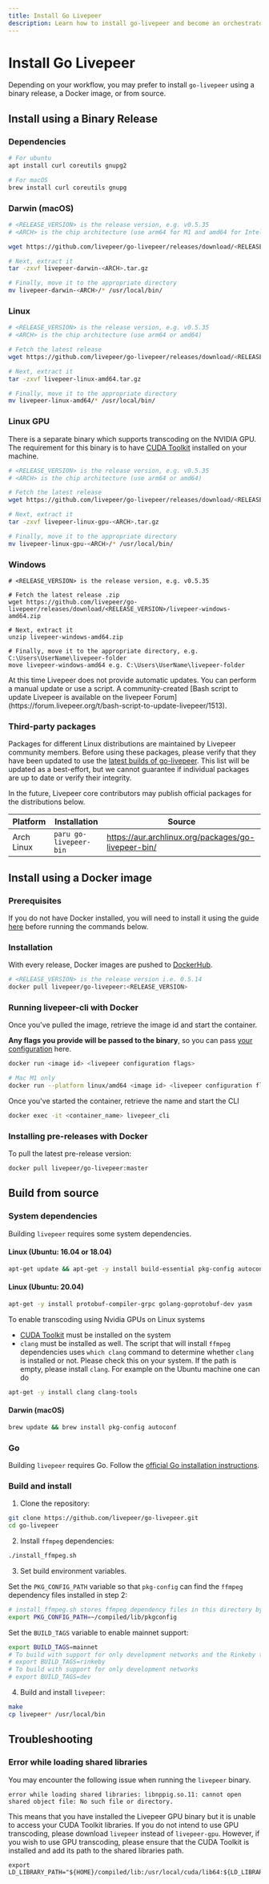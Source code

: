 ```yaml
---
title: Install Go Livepeer
description: Learn how to install go-livepeer and become an orchestrator
---
```



# Install Go Livepeer

Depending on your workflow, you may prefer to install `go-livepeer`
using a binary release, a Docker image, or from source.

## Install using a Binary Release

### Dependencies

```bash
# For ubuntu
apt install curl coreutils gnupg2

# For macOS
brew install curl coreutils gnupg
```

### Darwin (macOS)

```bash
# <RELEASE_VERSION> is the release version, e.g. v0.5.35
# <ARCH> is the chip architecture (use arm64 for M1 and amd64 for Intel)

wget https://github.com/livepeer/go-livepeer/releases/download/<RELEASE_VERSION>/livepeer-darwin-<ARCH>.tar.gz

# Next, extract it
tar -zxvf livepeer-darwin-<ARCH>.tar.gz

# Finally, move it to the appropriate directory
mv livepeer-darwin-<ARCH>/* /usr/local/bin/
```

### Linux

```bash
# <RELEASE_VERSION> is the release version, e.g. v0.5.35
# <ARCH> is the chip architecture (use arm64 or amd64)

# Fetch the latest release
wget https://github.com/livepeer/go-livepeer/releases/download/<RELEASE_VERSION>/livepeer-linux-<ARCH>.tar.gz

# Next, extract it
tar -zxvf livepeer-linux-amd64.tar.gz

# Finally, move it to the appropriate directory
mv livepeer-linux-amd64/* /usr/local/bin/
```

### Linux GPU

There is a separate binary which supports transcoding on the NVIDIA GPU. The requirement for this binary is to have [CUDA Toolkit](https://developer.nvidia.com/cuda-toolkit) installed on your machine.

```bash
# <RELEASE_VERSION> is the release version, e.g. v0.5.35
# <ARCH> is the chip architecture (use arm64 or amd64)

# Fetch the latest release
wget https://github.com/livepeer/go-livepeer/releases/download/<RELEASE_VERSION>/livepeer-linux-gpu-<ARCH>.tar.gz

# Next, extract it
tar -zxvf livepeer-linux-gpu-<ARCH>.tar.gz

# Finally, move it to the appropriate directory
mv livepeer-linux-gpu-<ARCH>/* /usr/local/bin/
```

### Windows

```shell
# <RELEASE_VERSION> is the release version, e.g. v0.5.35

# Fetch the latest release .zip
wget https://github.com/livepeer/go-livepeer/releases/download/<RELEASE_VERSION>/livepeer-windows-amd64.zip

# Next, extract it
unzip livepeer-windows-amd64.zip

# Finally, move it to the appropriate directory, e.g. C:\Users\UserName\livepeer-folder
move livepeer-windows-amd64 e.g. C:\Users\UserName\livepeer-folder
```

<Callout>
  At this time Livepeer does not provide automatic updates. You can perform a
  manual update or use a script. A community-created [Bash script to update
  Livepeer is available on the livepeer
  Forum](https://forum.livepeer.org/t/bash-script-to-update-livepeer/1513).
</Callout>

### Third-party packages

Packages for different Linux distributions are maintained by Livepeer
community members. Before using these packages, please verify that
they have been updated to use the [latest builds of
go-livepeer](https://github.com/livepeer/go-livepeer/releases). This
list will be updated as a best-effort, but we cannot guarantee if
individual packages are up to date or verify their integrity.

In the future, Livepeer core contributors may publish official
packages for the distributions below.

| Platform   | Installation           | Source                                              |
| ---------- | ---------------------- | --------------------------------------------------- |
| Arch Linux | `paru go-livepeer-bin` | https://aur.archlinux.org/packages/go-livepeer-bin/ |

## Install using a Docker image

### Prerequisites

If you do not have Docker installed, you will need to install it using the guide
[here](https://docs.docker.com/get-docker/) before running the commands below.

### Installation

With every release, Docker images are pushed to
[DockerHub](https://hub.docker.com/r/livepeer/go-livepeer).

```bash
# <RELEASE_VERSION> is the release version i.e. 0.5.14
docker pull livepeer/go-livepeer:<RELEASE_VERSION>
```

### Running livepeer-cli with Docker

Once you've pulled the image, retrieve the image id and start the container.

**Any flags you provide will be passed to the binary**, so you can pass [your configuration](/installation/configuring-livepeer) here.

```bash
docker run <image id> <livepeer configuration flags>

# Mac M1 only
docker run --platform linux/amd64 <image id> <livepeer configuration flags>
```

Once you've started the container, retrieve the name and start the CLI

```bash
docker exec -it <container_name> livepeer_cli
```

### Installing pre-releases with Docker

To pull the latest pre-release version:

```bash
docker pull livepeer/go-livepeer:master
```

## Build from source

### System dependencies

Building `livepeer` requires some system dependencies.

#### Linux (Ubuntu: 16.04 or 18.04)

```bash
apt-get update && apt-get -y install build-essential pkg-config autoconf git curl yasm
```

#### Linux (Ubuntu: 20.04)

```bash
apt-get -y install protobuf-compiler-grpc golang-goprotobuf-dev yasm
```

To enable transcoding using Nvidia GPUs on Linux systems

- [CUDA Toolkit](https://developer.nvidia.com/cuda-toolkit) must be installed on the system
- `clang` must be installed as well. The script that will install `ffmpeg` dependencies uses `which clang` command to determine whether `clang` is installed or not. Please check this on your system. If the path is empty, please install `clang`. For example on the Ubuntu machine one can do

```bash
apt-get -y install clang clang-tools
```

#### Darwin (macOS)

```bash
brew update && brew install pkg-config autoconf
```

### Go

Building `livepeer` requires Go. Follow the
[official Go installation instructions](https://golang.org/doc/install).

### Build and install

1. Clone the repository:

```bash
git clone https://github.com/livepeer/go-livepeer.git
cd go-livepeer
```

2. Install `ffmpeg` dependencies:

```bash
./install_ffmpeg.sh
```

3. Set build environment variables.

Set the `PKG_CONFIG_PATH` variable so that `pkg-config` can find the `ffmpeg`
dependency files installed in step 2:

```bash
# install_ffmpeg.sh stores ffmpeg dependency files in this directory by default
export PKG_CONFIG_PATH=~/compiled/lib/pkgconfig
```

Set the `BUILD_TAGS` variable to enable mainnet support:

```bash
export BUILD_TAGS=mainnet
# To build with support for only development networks and the Rinkeby test network
# export BUILD_TAGS=rinkeby
# To build with support for only development networks
# export BUILD_TAGS=dev
```

4. Build and install `livepeer`:

```bash
make
cp livepeer* /usr/local/bin
```

## Troubleshooting


### Error while loading shared libraries

You may encounter the following issue when running the `livepeer` binary.

```
error while loading shared libraries: libnppig.so.11: cannot open shared object file: No such file or directory.
```

This means that you have installed the Livepeer GPU binary but it is unable to access your CUDA Toolkit libraries. If you do not intend to use GPU transcoding, please download `livepeer` instead of `livepeer-gpu`. However, if you wish to use GPU transcoding, please ensure that the CUDA Toolkit is installed and add its path to the shared libraries path.

```
export LD_LIBRARY_PATH="${HOME}/compiled/lib:/usr/local/cuda/lib64:${LD_LIBRARY_PATH}
```
